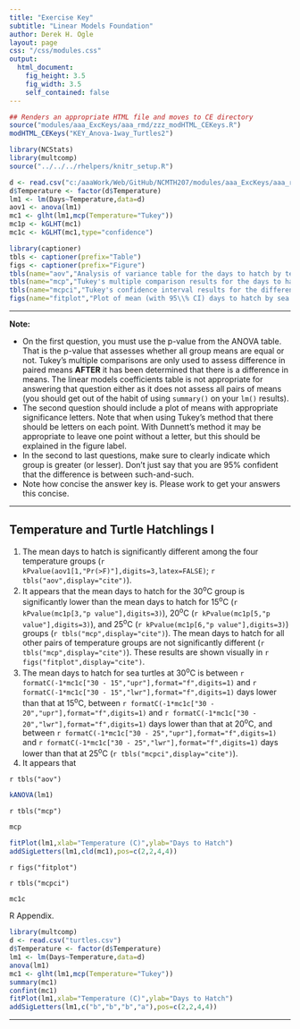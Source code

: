 ```yaml
---
title: "Exercise Key"
subtitle: "Linear Models Foundation"
author: Derek H. Ogle
layout: page
css: "/css/modules.css"
output:
  html_document:
    fig_height: 3.5
    fig_width: 3.5
    self_contained: false
---
```


```r
## Renders an appropriate HTML file and moves to CE directory
source("modules/aaa_ExcKeys/aaa_rmd/zzz_modHTML_CEKeys.R")
modHTML_CEKeys("KEY_Anova-1way_Turtles2")
```

```r
library(NCStats)
library(multcomp)
source("../../../rhelpers/knitr_setup.R")

d <- read.csv("c:/aaaWork/Web/GitHub/NCMTH207/modules/aaa_ExcKeys/aaa_rmd/turtles.csv")
d$Temperature <- factor(d$Temperature)
lm1 <- lm(Days~Temperature,data=d)
aov1 <- anova(lm1)
mc1 <- glht(lm1,mcp(Temperature="Tukey"))
mc1p <- kGLHT(mc1)
mc1c <- kGLHT(mc1,type="confidence")

library(captioner)
tbls <- captioner(prefix="Table")
figs <- captioner(prefix="Figure")
tbls(name="aov","Analysis of variance table for the days to hatch by temperature group.")
tbls(name="mcp","Tukey's multiple comparison results for the days to hatch by sea turles at various temperature groups.")
tbls(name="mcpci","Tukey's confidence interval results for the difference in mean days to hatch by sea turtles for each pair of temperature groups.")
figs(name="fitplot","Plot of mean (with 95\\% CI) days to hatch by sea turtles at various temperature groups. Different letters indicate means that are significantly different.")
```

----

<div class="alert alert-warning">
<strong>Note:</strong> 
<ul>
  <li>On the first question, you must use the p-value from the ANOVA table. That is the p-value that assesses whether all group means are equal or not. Tukey's multiple comparisons are only used to assess difference in paired means <b>AFTER</b> it has been determined that there is a difference in means. The linear models coefficients table is not appropriate for answering that question either as it does not assess all pairs of means (you should get out of the habit of using `summary()` on your `lm()` results).</li>
  <li>The second question should include a plot of means with appropriate significance letters. Note that when using Tukey's method that there should be letters on each point. With Dunnett's method it may be appropriate to leave one point without a letter, but this should be explained in the figure label.</li>
  <li>In the second to last questions, make sure to clearly indicate which group is greater (or lesser). Don't just say that you are 95% confident that the difference is between such-and-such.</li>
  <li>Note how concise the answer key is. Please work to get your answers this concise.</li>
</ul>
</div>

----

## Temperature and Turtle Hatchlings I

1. The mean days to hatch is significantly different among the four temperature groups (`r kPvalue(aov1[1,"Pr(>F)"],digits=3,latex=FALSE)`; `r tbls("aov",display="cite")`).
1. It appears that the mean days to hatch for the 30<sup>o</sup>C group is significantly lower than the mean days to hatch for 15<sup>o</sup>C (`r kPvalue(mc1p[3,"p value"],digits=3)`), 20<sup>o</sup>C (`r kPvalue(mc1p[5,"p value"],digits=3)`), and 25<sup>o</sup>C (`r kPvalue(mc1p[6,"p value"],digits=3)`) groups (`r tbls("mcp",display="cite")`). The mean days to hatch for all other pairs of temperature groups are not significantly different (`r tbls("mcp",display="cite")`). These results are shown visually in `r figs("fitplot",display="cite")`.
1. The mean days to hatch for sea turtles at 30<sup>o</sup>C is between `r formatC(-1*mc1c["30 - 15","upr"],format="f",digits=1)` and `r formatC(-1*mc1c["30 - 15","lwr"],format="f",digits=1)` days lower than that at 15<sup>o</sup>C, between `r formatC(-1*mc1c["30 - 20","upr"],format="f",digits=1)` and `r formatC(-1*mc1c["30 - 20","lwr"],format="f",digits=1)` days lower than that at 20<sup>o</sup>C, and between `r formatC(-1*mc1c["30 - 25","upr"],format="f",digits=1)` and `r formatC(-1*mc1c["30 - 25","lwr"],format="f",digits=1)` days lower than that at 25<sup>o</sup>C (`r tbls("mcpci",display="cite")`).
1. It appears that 

`r tbls("aov")`

```r
kANOVA(lm1)
```

`r tbls("mcp")`

```r
mcp
```

```r
fitPlot(lm1,xlab="Temperature (C)",ylab="Days to Hatch")
addSigLetters(lm1,cld(mc1),pos=c(2,2,4,4))
```

`r figs("fitplot")`

`r tbls("mcpci")`

```r
mc1c
```


R Appendix.
```r
library(multcomp)
d <- read.csv("turtles.csv")
d$Temperature <- factor(d$Temperature)
lm1 <- lm(Days~Temperature,data=d)
anova(lm1)
mc1 <- glht(lm1,mcp(Temperature="Tukey"))
summary(mc1)
confint(mc1)
fitPlot(lm1,xlab="Temperature (C)",ylab="Days to Hatch")
addSigLetters(lm1,c("b","b","b","a"),pos=c(2,2,4,4))
```

----
